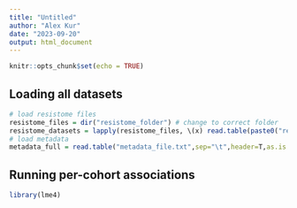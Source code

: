 ```yaml
---
title: "Untitled"
author: "Alex Kur"
date: "2023-09-20"
output: html_document
---
```


<!-- your comment 
## meta analysis approach 
## CREATED: Alex Kurilshikov
## Date created: 20 Wed 2023
## Last modified by: Alex Kurilshikov
## Date modified: 20 Wed 2023
-->


```r
knitr::opts_chunk$set(echo = TRUE)
```

## Loading all datasets

```r
# load resistome files
resistome_files = dir("resistome_folder") # change to correct folder
resistome_datasets = lapply(resistome_files, \(x) read.table(paste0("resistome_folder/",x), header=T,as.is = T))
# load metadata
metadata_full = read.table("metadata_file.txt",sep="\t",header=T,as.is  = T)

```

## Running per-cohort associations 

```r
library(lme4)

```
